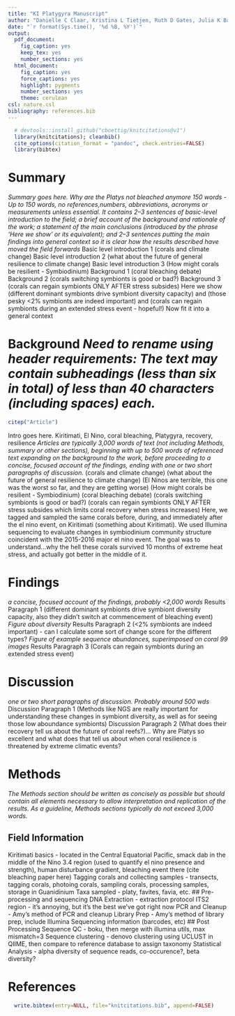 ```yaml
---
title: "KI Platygyra Manuscript"
author: "Danielle C Claar, Kristina L Tietjen, Ruth D Gates, Julia K Baum"
date: "`r format(Sys.time(), '%d %B, %Y')`"
output:
  pdf_document:
    fig_caption: yes
    keep_tex: yes
    number_sections: yes
  html_document:
    fig_caption: yes
    force_captions: yes
    highlight: pygments
    number_sections: yes
    theme: cerulean
csl: nature.csl
bibliography: references.bib
---
```


<!-- ## Install and source necessary packages -->
```r
  # devtools::install_github("cboettig/knitcitations@v1")
  library(knitcitations); cleanbib()
  cite_options(citation_format = "pandoc", check.entries=FALSE)
  library(bibtex)
```

# Summary
*Summary goes here. Why are the Platys not bleached anymore*
*150 words - Up to 150 words, no references,numbers, abbreviations, acronyms or measurements unless essential. It contains 2–3 sentences of basic-level introduction to the field; a brief account of the background and rationale of the work; a statement of the main conclusions (introduced by the phrase ‘Here we show’ or its equivalent); and 2–3 sentences putting the main findings into general context so it is clear how the results described have moved the field forwards*
Basic level introduction 1 (corals and climate change) Basic level introduction 2 (what about the future of general resilience to climate change) Basic level introduction 3 (How might corals be resilient - Symbiodinium) Background 1 (coral bleaching debate) Background 2 (corals switching symbionts is good or bad?) Background 3 (corals can regain symbionts ONLY AFTER stress subsides) Here we show (different dominant symbionts drive symbiont diversity capacity) and (those pesky <2% symbionts are indeed important) and (corals can regain symbionts during an extended stress event - hopeful!) Now fit it into a general context

# Background *Need to rename using header requirements: The text may contain subheadings (less than six in total) of less than 40 characters (including spaces) each.*
```r
citep("Article")
```
Intro goes here. Kiritimati, El Nino, coral bleaching, Platygyra, recovery, resilience
*Articles are typically 3,000 words of text (not including Methods, summary or other sections), beginning with up to 500 words of referenced text expanding on the background to the work, before proceeding to a concise, focused account of the findings, ending with one or two short paragraphs of discussion.*
(corals and climate change) (what about the future of general resilience to climate change) (El Ninos are terrible, this one was the worst so far, and they are getting worse)
(How might corals be resilient - Symbiodinium) (coral bleaching debate) (corals switching symbionts is good or bad?) (corals can regain symbionts ONLY AFTER stress subsides which limits coral recovery when stress increases)
Here, we tagged and sampled the same corals before, during, and immediately after the el nino event, on Kiritimati (something about Kiritimati). We used Illumina sequencing to evaluate changes in symbiodinium community structure coincident with the 2015-2016 major el nino event. The goal was to understand...why the hell these corals survived 10 months of extreme heat stress, and actually got better in the middle of it.

# Findings
*a concise, focused account of the findings, probably <2,000 words*
Results Paragraph 1 (different dominant symbionts drive symbiont diversity capacity, also they didn't switch at commencement of bleaching event)
*Figure about diversity*
Results Paragraph 2 (<2% symbionts are indeed important) - can I calculate some sort of change score for the different types?
*Figure of example sequence abundances, superimposed on coral 99 images*
Results Paragraph 3 (Corals can regain symbionts during an extended stress event)

# Discussion
*one or two short paragraphs of discussion. Probably around 500 wds*
Discussion Paragraph 1 (Methods like NGS are really important for understanding these changes in symbiont diversity, as well as for seeing those low aboundance symbionts)
Discussion Paragraph 2 (What does their recovery tell us about the future of coral reefs?)... Why are Platys so excellent and what does that tell us about when coral resilience is threatened by extreme climatic events?

# Methods
*The Methods section should be written as concisely as possible but should contain all elements necessary to allow interpretation and replication of the results. As a guideline, Methods sections typically do not exceed 3,000 words.*

## Field Information
Kiritimati basics - located in the Central Equatorial Pacific, smack dab in the middle of the Nino 3.4 region (used to quantify el nino presence and strength), human disturbance gradient, bleaching event there (cite bleaching paper here)
Tagging corals and collecting samples - transects, tagging corals, photoing corals, sampling corals, processing samples, storage in Guanidinium
Taxa sampled - platy, favites, favia, etc.
## Pre-processing and sequencing
DNA Extraction - extraction protocol
ITS2 region - it's annoying, but it's the best we've got right now
PCR and Cleanup - Amy's method of PCR and cleanup
Library Prep - Amy's method of library prep, include Illumina Sequencing information (barcodes, etc)
## Post Processing
Sequence QC - boku, then merge with illumina utils, max mismatch=3
Sequence clustering - denovo clustering using UCLUST in QIIME, then compare to reference database to assign taxonomy
Statistical Analysis - alpha diversity of sequence reads, co-occurence?, beta diversity?

# References
<!-- Insert references  -->
```r
  write.bibtex(entry=NULL, file="knitcitations.bib", append=FALSE)
```

